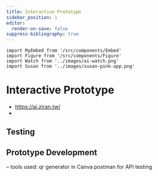 ```yaml
---
title: Interactive Prototype
sidebar_position: 1
editor:
  render-on-save: false
suppress-bibliography: true
---
```





````mdx-code-block
import MyEmbed from '/src/components/Embed'
import Figure from '/src/components/Figure'
import Watch from '../images/ai-watch.png'
import Susan from '../images/susan-pink-app.png'
````

# Interactive Prototype

-   https://ai.ziran.tw/
-   

## Testing

## Prototype Development

– tools used: qr generator in Canva postman for API testing
